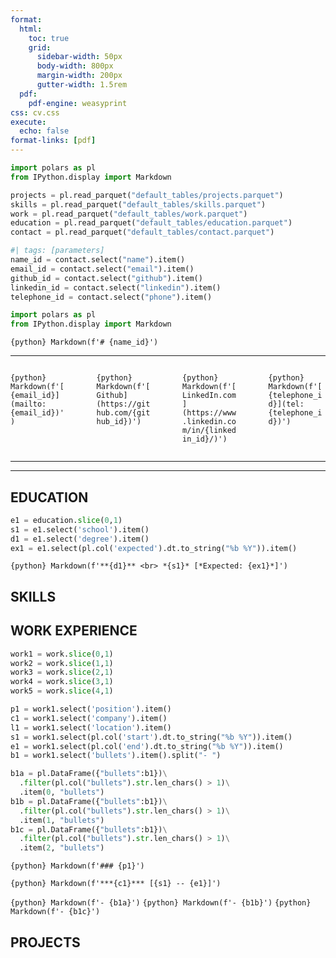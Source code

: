 ```yaml
---
format:
  html:
    toc: true
    grid:
      sidebar-width: 50px
      body-width: 800px
      margin-width: 200px
      gutter-width: 1.5rem
  pdf:
    pdf-engine: weasyprint
css: cv.css
execute:
  echo: false
format-links: [pdf]
---
```


```python
import polars as pl
from IPython.display import Markdown

projects = pl.read_parquet("default_tables/projects.parquet")
skills = pl.read_parquet("default_tables/skills.parquet")
work = pl.read_parquet("default_tables/work.parquet")
education = pl.read_parquet("default_tables/education.parquet")
contact = pl.read_parquet("default_tables/contact.parquet")

```

```python
#| tags: [parameters]
name_id = contact.select("name").item()
email_id = contact.select("email").item()
github_id = contact.select("github").item()
linkedin_id = contact.select("linkedin").item()
telephone_id = contact.select("phone").item()
```

```python
import polars as pl
from IPython.display import Markdown
```



`{python} Markdown(f'# {name_id}')`

____

:::: {.columns}

::: {.column width="22%"}
`{python} Markdown(f'[{email_id}](mailto:{email_id})')`
:::

::: {.column width="1%"}
:::

::: {.column width="22%"}
`{python} Markdown(f'[Github](https://github.com/{github_id})')`
:::

::: {.column width="1%"}
:::

::: {.column width="22%"}
`{python} Markdown(f'[LinkedIn.com](https://www.linkedin.com/in/{linkedin_id}/)')`
:::

::: {.column width="1%"}
:::


::: {.column width="22%"}
`{python} Markdown(f'[{telephone_id}](tel:{telephone_id})')`
:::


::::

____
____


## EDUCATION

```python
e1 = education.slice(0,1)
s1 = e1.select('school').item()
d1 = e1.select('degree').item()
ex1 = e1.select(pl.col('expected').dt.to_string("%b %Y")).item()
```

`{python} Markdown(f'**{d1}** <br> *{s1}* [*Expected: {ex1}*]')`{.cvdate}


## SKILLS


## WORK EXPERIENCE

```python
work1 = work.slice(0,1)
work2 = work.slice(1,1)
work3 = work.slice(2,1)
work4 = work.slice(3,1)
work5 = work.slice(4,1)
```

```python
p1 = work1.select('position').item()
c1 = work1.select('company').item()
l1 = work1.select('location').item()
s1 = work1.select(pl.col('start').dt.to_string("%b %Y")).item()
e1 = work1.select(pl.col('end').dt.to_string("%b %Y")).item()
b1 = work1.select('bullets').item().split("- ")
```

```python
b1a = pl.DataFrame({"bullets":b1})\
  .filter(pl.col("bullets").str.len_chars() > 1)\
  .item(0, "bullets")
b1b = pl.DataFrame({"bullets":b1})\
  .filter(pl.col("bullets").str.len_chars() > 1)\
  .item(1, "bullets")
b1c = pl.DataFrame({"bullets":b1})\
  .filter(pl.col("bullets").str.len_chars() > 1)\
  .item(2, "bullets")

```

`{python} Markdown(f'### {p1}')`

`{python} Markdown(f'***{c1}*** [{s1} -- {e1}]')`{.cvdate}

`{python} Markdown(f'- {b1a}')`
`{python} Markdown(f'- {b1b}')`
`{python} Markdown(f'- {b1c}')`



## PROJECTS


<!-- ::: {.print-only .contact-block}

::: -->

<!-- ## WORK EXPERIENCE{style="page-break-before: always"} -->

<!-- ::: {.no-print}
::: -->

<!-- ::: {.print-only}
## References
Available upon request
::: -->


